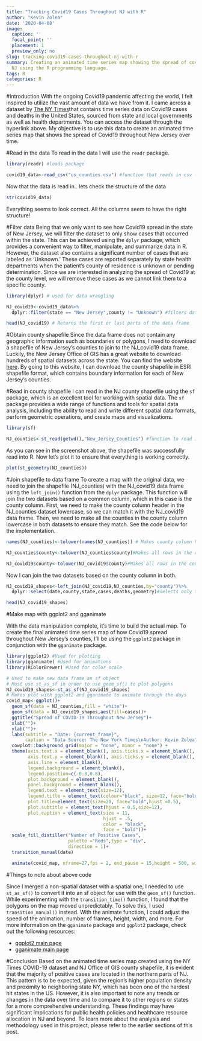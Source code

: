 ```yaml
---
title: "Tracking Covid19 Cases Throughout NJ with R"
author: "Kevin Zolea"
date: '2020-04-08'
image:
  caption: ''
  focal_point: ''
  placement: 1
  preview_only: no
slug: tracking-covid19-cases-throughout-nj-with-r
summary: Creating an animated time series map showing the spread of covid19 throughout
  NJ using the R programming language.
tags: R
categories: R
---
```

#Introduction
With the ongoing Covid19 pandemic affecting the world, I felt inspired to utilize the vast amount of data we have from it. I came across a dataset by [The NY Times](https://github.com/nytimes/covid-19-data){target="_blank"}that contains time series data on Covid19 cases and deaths in the United States, sourced from state and local governments as well as health departments. You can access the dataset through the hyperlink above. My objective is to use this data to create an animated time series map that shows the spread of Covid19 throughout New Jersey over time.

#Read in the data
To read in the data I will use the ```readr``` package.
```r
library(readr) #loads package

covid19_data<-read_csv("us_counties.csv") #function that reads in csv files


```
Now that the data is read in.. lets check the structure of the data
```r

str(covid19_data)
```
Everything seems to look correct. All the columns seem to have the right structure!

#Filter data
Being that we only want to see how Covid19 spread in the state of New Jersey, we will filter the dataset to only show cases that occurred within the state. This can be achieved using the ```dplyr``` package, which provides a convenient way to filter, manipulate, and summarize data in R. However, the dataset also contains a significant number of cases that are labeled as 'Unknown.' These cases are reported separately by state health departments when the patient's county of residence is unknown or pending determination. Since we are interested in analyzing the spread of Covid19 at the county level, we will remove these cases as we cannot link them to a specific county.
```r
library(dplyr) # used for data wrangling

NJ_covid19<-covid19_data%>%
  dplyr::filter(state == "New Jersey",county != "Unknown") #filters data frame

head(NJ_covid19) # Returns the first or last parts of the data frame 
```

#Obtain county shapefile
Since the data frame does not contain any geographic information such as boundaries or polygons, I need to download a shapefile of New Jersey's counties to join to the NJ_covid19 data frame. Luckily, the New Jersey Office of GIS has a great website to download hundreds of spatial datasets across the state. You can find the website [here](https://njogis-newjersey.opendata.arcgis.com){target="_blank"}. By going to this website, I can download the county shapefile in ESRI shapefile format, which contains boundary information for each of New Jersey's counties.

#Read in county shapefile
I can read in the NJ county shapefile using the ```sf``` package, which is an excellent tool for working with spatial data. The ```sf``` package provides a wide range of functions and tools for spatial data analysis, including the ability to read and write different spatial data formats, perform geometric operations, and create maps and visualizations.

```r
library(sf)

NJ_counties<-st_read(getwd(),"New_Jersey_Counties") #function to read in shapefile

```
As you can see in the screenshot above, the shapefile was successfully read into R. Now let's plot it to ensure that everything is working correctly.

```r

plot(st_geometry(NJ_counties)) 

```

#Join shapefile to data frame
To create a map with the original data, we need to join the shapefile (NJ_counties) with the NJ_covid19 data frame using the ```left_join()``` function from the ```dplyr``` package. This function will join the two datasets based on a common column, which in this case is the county column. First, we need to make the county column header in the NJ_counties dataset lowercase, so we can match it with the NJ_covid19 data frame. Then, we need to make all the counties in the county column lowercase in both datasets to ensure they match. See the code below for the implementation.
```r
names(NJ_counties)<-tolower(names(NJ_counties)) # Makes county column header lowercase

NJ_counties$county<-tolower(NJ_counties$county)#Makes all rows in the county column lowercase

NJ_covid19$county<-tolower(NJ_covid19$county)#Makes all rows in the county column lowercase
```

Now I can join the two datasets based on the county column in both.

```r

NJ_covid19_shapes<-left_join(NJ_covid19,NJ_counties,by="county")%>%
  dplyr::select(date,county,state,cases,deaths,geometry)#selects only the columns of interest

head(NJ_covid19_shapes)
```

#Make map with ggplot2 and gganimate

With the data manipulation complete, it's time to build the actual map. To create the final animated time series map of how Covid19 spread throughout New Jersey's counties, I'll be using the ```ggplot2``` package in conjunction with the ```gganimate``` package.

```r
library(ggplot2) #Used for plotting
library(gganimate) #Used for animations
library(RColorBrewer) #Used for color scale 

# Used to make new data frame an sf object
# Must use st_as_sf in order to use geom_sf() to plot polygons
NJ_covid19_shapes<-st_as_sf(NJ_covid19_shapes)
# Makes plot with ggplot2 and gganimate to animate through the days 
covid_map<-ggplot()+
  geom_sf(data = NJ_counties,fill = "white")+
  geom_sf(data = NJ_covid19_shapes,aes(fill=cases))+
  ggtitle("Spread of COVID-19 Throughout New Jersey")+
  xlab("")+
  ylab("")+
  labs(subtitle = "Date: {current_frame}",
       caption = "Data Source: The New York Times\nAuthor: Kevin Zolea")+
  cowplot::background_grid(major = "none", minor = "none") +
  theme(axis.text.x = element_blank(), axis.ticks.x = element_blank(),
        axis.text.y = element_blank(), axis.ticks.y = element_blank(),
        axis.line = element_blank(),
        legend.background = element_blank(),
        legend.position=c(-0.3,0.8),
        plot.background = element_blank(),
        panel.background = element_blank(),
        legend.text = element_text(size=12),
        legend.title = element_text(colour="black", size=12, face="bold"),
        plot.title=element_text(size=20, face="bold",hjust =0.5),
        plot.subtitle = element_text(hjust = 0.5,size=12),
        plot.caption = element_text(size = 11,
                                    hjust = .5,
                                    color = "black",
                                    face = "bold"))+
  scale_fill_distiller("Number of Positive Cases",
                       palette ="Reds",type = "div",
                       direction = 1)+
  transition_manual(date)

  animate(covid_map, nframe=27,fps = 2, end_pause = 15,height = 500, width =500)


```

#Things to note about above code

Since I merged a non-spatial dataset with a spatial one, I needed to use ```st_as_sf()``` to convert it into an sf object for use with the ```geom_sf()``` function. While experimenting with the ```transition_time()``` function, I found that the polygons on the map moved unpredictably. To solve this, I used ```transition_manual()``` instead. With the animate function, I could adjust the speed of the animation, number of frames, height, width, and more. For more information on the ```gganimate``` package and ```ggplot2``` package, check out the following resources:

* [ggplot2 main page](https://ggplot2.tidyverse.org){target="_blank"}
* [gganimate main page](https://gganimate.com){target="_blank"}

#Conclusion
Based on the animated time series map created using the NY Times COVID-19 dataset and NJ Office of GIS county shapefile, it is evident that the majority of positive cases are located in the northern parts of NJ. This pattern is to be expected, given the region's higher population density and proximity to neighboring state NY, which has been one of the hardest hit states in the US. However, it is also important to note any trends or changes in the data over time and to compare it to other regions or states for a more comprehensive understanding. These findings may have significant implications for public health policies and healthcare resource allocation in NJ and beyond. To learn more about the analysis and methodology used in this project, please refer to the earlier sections of this post.